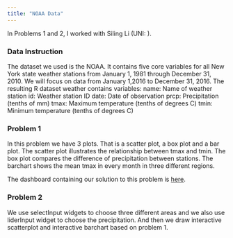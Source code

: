 ```yaml
---
title: "NOAA Data"
---
```


In Problems 1 and 2, I worked with Siling Li (UNI: ).

### Data Instruction

The dataset we used is the NOAA. It contains five core variables for all New York state weather stations from January 1, 1981 through December 31, 2010. We will focus on data from January 1,2016 to December 31, 2016. 
The resulting R dataset weather contains variables:
name: Name of weather station
id: Weather station ID
date: Date of observation
prcp: Precipitation (tenths of mm)
tmax: Maximum temperature (tenths of degrees C)
tmin: Minimum temperature (tenths of degrees C)

### Problem 1 
In this problem we have 3 plots. That is a scatter plot, a box plot and a bar plot. The scatter plot illustrates the relationship between tmax and tmin. The box plot compares the difference of precipitation between stations. The barchart shows the mean tmax in every month in three different regions.

The dashboard containing our solution to this problem is [here](dashboard.html).

### Problem 2
We use selectInput widgets to choose three different areas and we also use liderInput widget to choose the precipitation. And then we draw interactive scatterplot and interactive barchart based on problem 1.





